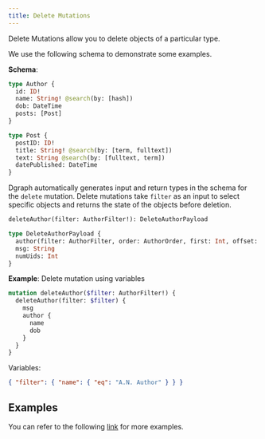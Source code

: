 ```yaml
---
title: Delete Mutations
---
```


Delete Mutations allow you to delete objects of a particular type.

We use the following schema to demonstrate some examples.

**Schema**:

```graphql
type Author {
  id: ID!
  name: String! @search(by: [hash])
  dob: DateTime
  posts: [Post]
}

type Post {
  postID: ID!
  title: String! @search(by: [term, fulltext])
  text: String @search(by: [fulltext, term])
  datePublished: DateTime
}
```

Dgraph automatically generates input and return types in the schema for the
`delete` mutation. Delete mutations take `filter` as an input to select specific
objects and returns the state of the objects before deletion.

```graphql
deleteAuthor(filter: AuthorFilter!): DeleteAuthorPayload

type DeleteAuthorPayload {
  author(filter: AuthorFilter, order: AuthorOrder, first: Int, offset: Int): [Author]
  msg: String
  numUids: Int
}
```

**Example**: Delete mutation using variables

```graphql
mutation deleteAuthor($filter: AuthorFilter!) {
  deleteAuthor(filter: $filter) {
    msg
    author {
      name
      dob
    }
  }
}
```

Variables:

```json
{ "filter": { "name": { "eq": "A.N. Author" } } }
```

## Examples

You can refer to the following
[link](https://github.com/hypermodeinc/dgraph/blob/main/graphql/resolve/delete_mutation_test.yaml)
for more examples.
